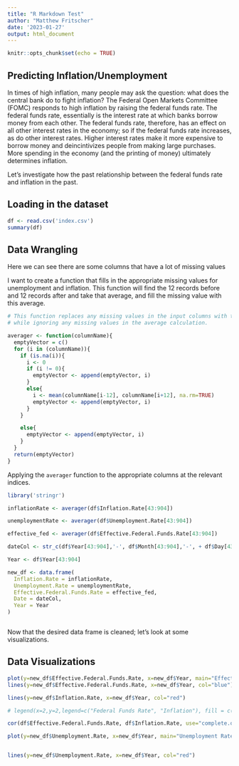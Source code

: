 ```yaml
---
title: "R Markdown Test"
author: "Matthew Fritscher"
date: '2023-01-27'
output: html_document
---
```


```r
knitr::opts_chunk$set(echo = TRUE)
```

## Predicting Inflation/Unemployment

In times of high inflation, many people may ask the question: what does the central bank do to fight inflation? The Federal Open Markets Committee (FOMC) responds to high inflation by raising the federal funds rate. The federal funds rate, essentially is the interest rate at which banks borrow money from each other. The federal funds rate, therefore, has an effect on all other interest rates in the economy; so if the federal funds rate increases, as do other interest rates. Higher interest rates make it more expensive to borrow money and deincintivizes people from making large purchases. More spending in the economy (and the printing of money) ultimately determines inflation. 

Let's investigate how the past relationship between the federal funds rate and inflation in the past.

## Loading in the dataset 

```r



df <- read.csv('index.csv')
summary(df)
```

## Data Wrangling


Here we can see there are some columns that have a lot of missing values

I want to create a function that fills in the appropriate missing values for unemployment and inflation.
This function will find the 12 records before and 12 records after and take that average, and fill the missing value with this average.


```r
# This function replaces any missing values in the input columns with the average of the surrounding values
# while ignoring any missing values in the average calculation.

averager <- function(columnName){
  emptyVector = c()
  for (i in (columnName)){
    if (is.na(i)){
      i <- 0
      if (i != 0){
        emptyVector <- append(emptyVector, i)
      }
      else{
        i <- mean(columnName[i-12], columnName[i+12], na.rm=TRUE)
        emptyVector <- append(emptyVector, i)
      }
    }

    else{
      emptyVector <- append(emptyVector, i)
    }
  }
  return(emptyVector)
}

```

Applying the `averager` function to the appropriate columns at the relevant indices.


```r

library('stringr')

inflationRate <- averager(df$Inflation.Rate[43:904])

unemploymentRate <- averager(df$Unemployment.Rate[43:904])

effective_fed <- averager(df$Effective.Federal.Funds.Rate[43:904])

dateCol <- str_c(df$Year[43:904],'-', df$Month[43:904],'-', + df$Day[43:904])

Year <- df$Year[43:904]

new_df <- data.frame(
  Inflation.Rate = inflationRate,
  Unemployment.Rate = unemploymentRate,
  Effective.Federal.Funds.Rate = effective_fed,
  Date = dateCol,
  Year = Year
)



```

Now that the desired data frame is cleaned; let's look at some visualizations.

## Data Visualizations

```r

plot(y=new_df$Effective.Federal.Funds.Rate, x=new_df$Year, main="Effective Federal Funds Rate Over Time", ylab="Effective Federal Funds Rate", xlab="Time", col="white")
lines(y=new_df$Effective.Federal.Funds.Rate, x=new_df$Year, col="blue")

lines(y=new_df$Inflation.Rate, x=new_df$Year, col="red")

# legend(x=2,y=2,legend=c("Federal Funds Rate", "Inflation"), fill = c("blue","red"))


```



```r

cor(df$Effective.Federal.Funds.Rate, df$Inflation.Rate, use="complete.obs")

```


```r
plot(y=new_df$Unemployment.Rate, x=new_df$Year, main="Unemployment Rate Over Time", ylab="Rate", xlab="Time", col="white")


lines(y=new_df$Unemployment.Rate, x=new_df$Year, col="red")




```



